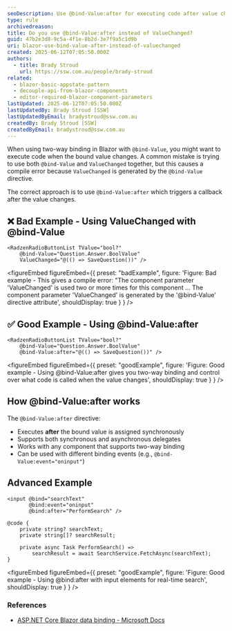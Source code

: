 ```yaml
---
seoDescription: Use @bind-Value:after for executing code after value changes in Blazor components instead of trying to combine @bind-Value with ValueChanged, which causes compile errors.
type: rule
archivedreason:
title: Do you use @bind-Value:after instead of ValueChanged?
guid: 47b2e3d8-9c5a-4f1e-8b2d-3e7f9a5c1d9b
uri: blazor-use-bind-value-after-instead-of-valuechanged
created: 2025-06-12T07:05:50.000Z
authors:
  - title: Brady Stroud
    url: https://ssw.com.au/people/brady-stroud
related:
  - blazor-basic-appstate-pattern
  - decouple-api-from-blazor-components
  - editor-required-blazor-component-parameters
lastUpdated: 2025-06-12T07:05:50.000Z
lastUpdatedBy: Brady Stroud [SSW]
lastUpdatedByEmail: bradystroud@ssw.com.au
createdBy: Brady Stroud [SSW]
createdByEmail: bradystroud@ssw.com.au
---
```


When using two-way binding in Blazor with `@bind-Value`, you might want to execute code when the bound value changes. A common mistake is trying to use both `@bind-Value` and `ValueChanged` together, but this causes a compile error because `ValueChanged` is generated by the `@bind-Value` directive.

The correct approach is to use `@bind-Value:after` which triggers a callback after the value changes.
## ❌ Bad Example - Using ValueChanged with @bind-Value

```razor
<RadzenRadioButtonList TValue="bool?"
    @bind-Value="Question.Answer.BoolValue"
    ValueChanged="@(() => SaveQuestion())" />
```

<figureEmbed figureEmbed={{
  preset: "badExample",
  figure: 'Figure: Bad example - This gives a compile error: "The component parameter \'ValueChanged\' is used two or more times for this component ... The component parameter \'ValueChanged\' is generated by the \'@bind-Value\' directive attribute',
  shouldDisplay: true
} } />


## ✅ Good Example - Using @bind-Value:after

```razor
<RadzenRadioButtonList TValue="bool?"
    @bind-Value="Question.Answer.BoolValue"
    @bind-Value:after="@(() => SaveQuestion())" />
```

<figureEmbed figureEmbed={{
  preset: "goodExample",
  figure: 'Figure: Good example - Using @bind-Value:after gives you two-way binding and control over what code is called when the value changes',
  shouldDisplay: true
} } />


## How @bind-Value:after works

The `@bind-Value:after` directive:

* Executes **after** the bound value is assigned synchronously
* Supports both synchronous and asynchronous delegates
* Works with any component that supports two-way binding
* Can be used with different binding events (e.g., `@bind-Value:event="oninput"`)

## Advanced Example

```razor
<input @bind="searchText"
       @bind:event="oninput"
       @bind:after="PerformSearch" />

@code {
    private string? searchText;
    private string[]? searchResult;

    private async Task PerformSearch() =>
        searchResult = await SearchService.FetchAsync(searchText);
}
```

<figureEmbed figureEmbed={{
  preset: "goodExample",
  figure: 'Figure: Good example - Using @bind:after with input elements for real-time search',
  shouldDisplay: true
} } />


### References

* [ASP.NET Core Blazor data binding - Microsoft Docs](https://learn.microsoft.com/en-us/aspnet/core/blazor/components/data-binding)
